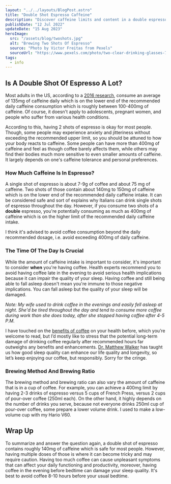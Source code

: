 ```yaml
---
layout: "../../layouts/BlogPost.astro"
title: "Double Shot Espresso Caffeine"
description: "Discover caffeine limits and content in a double espresso shot. Get insights on espresso's caffeine impact. Learn more."
publishDate: "12 Jul 2022"
updateDate: "15 Aug 2023"
heroImage:
  src: "/assets/blog/twoshots.jpg"
  alt: "Brewing Two Shots Of Espresso"
  source: "Photo by Victor Freitas from Pexels"
  sourceUrl: "https://www.pexels.com/photo/two-clear-drinking-glasses-733763/"
tags:
  - info
---
```



## Is A Double Shot Of Espresso A Lot?

Most adults in the US, according to a [2016 research](https://www.mdpi.com/2072-6643/8/3/154),
consume an average of 135mg of caffeine daily which is on the lower end
of the recommended daily caffeine consumption which is roughly between
100-400mg of caffeine. Of course, it doesn't apply to adolescents,
pregnant women, and people who suffer from various health conditions.

According to this, having 2 shots of espresso is okay for most people. Though, some people may experience anxiety and jitteriness without exceeding the recommended upper limit, so you should be attuned to how your body reacts to caffeine. Some people can have more than 400mg of caffeine and feel as though coffee barely affects them, while others may find their bodies much more sensitive to even smaller amounts of caffeine. It largely depends on one's caffeine tolerance and personal preferences. 

### How Much Caffeine Is In Espresso?
A single shot of espresso is about 7-9g of coffee and about 75 mg of caffeine. Two shots of those contain about 140mg to 150mg of caffeine which is on the lower end of the recommended daily caffeine intake. It can be considered safe and sort of explains why Italians can drink single shots of espresso throughout the day. However, if you consume two shots of a **double** espresso, you're potentially consuming as much as 400mg of caffeine which is on the higher limit of the recommended daily caffeine intake. 

I think it's advised to avoid coffee consumption beyond the daily
recommended dosage, i.e. avoid exceeding 400mg of daily caffeine.

### The Time Of The Day Is Crucial

While the amount of caffeine intake is important to consider, it's
important to consider **when** you're having coffee. Health experts
recommend you to avoid having coffee late in the evening to avoid
serious health implications because it can impair the quality of your sleep. Having coffee and still being able to fall asleep doesn't mean
you're immune to those negative implications. You can fall asleep but
the quality of your sleep will be damaged.

_Note: My wife used to drink coffee in the evenings and easily fell asleep at night. She'd be tired throughout the day and tend to consume
more coffee during work than she does today, after she stopped having
coffee after 4-5 P.M._

<Note content="It is best to stop any caffeine intake 8-12 hours before bedtime to avoid any negative effects on your sleep." />

I have touched on the [benefits of coffee](/posts/coffee-and-health/) on your health before, which you’re welcome to read, but I’d mostly like to stress that the potential long-term damage of drinking coffee regularly after recommended hours far outweighs any benefits and enhancements. [Dr. Matthew Walker](https://www.youtube.com/watch?v=vxAoSgMM_L8) has taught us how good sleep quality can enhance our life quality and longevity, so let’s keep enjoying our coffee, but responsibly. Sorry for the cringe.

### Brewing Method And Brewing Ratio

The brewing method and brewing ratio can also vary the amount of caffeine
that is in a cup of coffee. For example, you can achieve a 400mg limit
by having 2-3 drinks of espresso versus 5 cups of French Press, versus
2 cups of pour-over coffee (250ml each). On the other hand, it highly
depends on the number of drinks you serve, because not everyone drinks 250ml cup of pour-over coffee, some prepare a lower volume drink. I used
to make a low-volume cup with my Hario V60.


## Wrap Up
To summarize and answer the question again, a double shot of espresso
contains roughly 140mg of caffeine which is safe for most people.
However, having multiple doses of those is where it can become tricky
and may require caution. Having too much coffee can cause unpleasant
symptoms that can affect your daily functioning and productivity,
moreover, having coffee in the evening before bedtime can damage your
sleep quality. It's best to avoid coffee 8-10 hours before your usual
bedtime.


